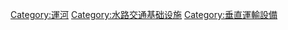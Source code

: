 [[Category:運河|Category:運河]]
[[Category:水路交通基础设施|Category:水路交通基础设施]]
[[Category:垂直運輸設備|Category:垂直運輸設備]]